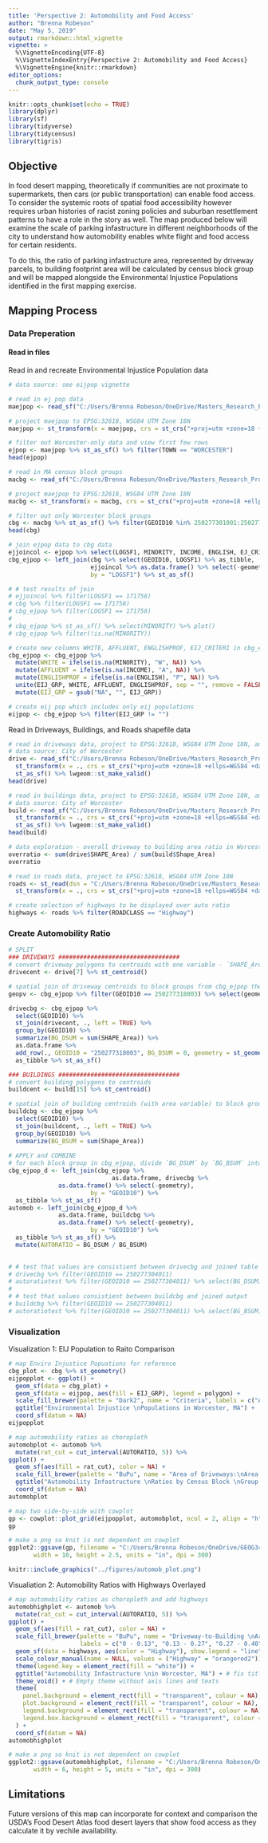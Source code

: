 ```yaml
---
title: 'Perspective 2: Automobility and Food Access'
author: "Brenna Robeson"
date: "May 5, 2019"
output: rmarkdown::html_vignette
vignette: >
  %\VignetteEncoding{UTF-8}
  %\VignetteIndexEntry{Perspective 2: Automobility and Food Access}
  %\VignetteEngine{knitr::rmarkdown}
editor_options: 
  chunk_output_type: console
---
```


```r
knitr::opts_chunk$set(echo = TRUE)
library(dplyr)
library(sf)
library(tidyverse)
library(tidycensus)
library(tigris)
```

## Objective

In food desert mapping, theoretically if communities are not proximate to supermarkets, then cars (or public transportation) can enable food access. To consider the systemic roots of spatial food accessibility however requires urban histories of racist zoning policies and suburban resettlement patterns to have a role in the story as well. The map produced below will examine the scale of parking infastructure in different neighborhoods of the city to understand how automobility enables white flight and food access for certain residents. 

To do this, the ratio of parking infastructure area, represented by driveway parcels, to building footprint area will be calculated by census block group and will be mapped alongside the Environmental Injustice Populations identified in the first mapping exercise.


## Mapping Process

### Data Preperation

#### Read in files

Read in and recreate Environmental Injustice Population data
```r
# data source: see eijpop vignette

# read in ej pop data
maejpop <- read_sf("C:/Users/Brenna Robeson/OneDrive/Masters_Research_Project/Empirics/GIS_Analysis/extdata/EJ_POLY.shp")

# project maejpop to EPSG:32618, WSG84 UTM Zone 18N
maejpop <- st_transform(x = maejpop, crs = st_crs("+proj=utm +zone=18 +ellps=WGS84 +datum=WGS84 +units=m +no_defs"))

# filter out Worcester-only data and view first few rows
ejpop <- maejpop %>% st_as_sf() %>% filter(TOWN == "WORCESTER")
head(ejpop)

# read in MA census block groups
macbg <- read_sf("C:/Users/Brenna Robeson/OneDrive/Masters_Research_Project/Empirics/GIS_Analysis/extdata/CENSUS2010BLOCKGROUPS_POLY.shp") 

# project maejpop to EPSG:32618, WSG84 UTM Zone 18N
macbg <- st_transform(x = macbg, crs = st_crs("+proj=utm +zone=18 +ellps=WGS84 +datum=WGS84 +units=m +no_defs"))

# filter out only Worcester block groups
cbg <- macbg %>% st_as_sf() %>% filter(GEOID10 %in% 250277301001:250277331022)
head(cbg)

# join ejpop data to cbg data
ejjoincol <- ejpop %>% select(LOGSF1, MINORITY, INCOME, ENGLISH, EJ_CRITERI) 
cbg_ejpop <- left_join(cbg %>% select(GEOID10, LOGSF1) %>% as_tibble, 
                       ejjoincol %>% as.data.frame() %>% select(-geometry), 
                       by = "LOGSF1") %>% st_as_sf()

# # test results of join
# ejjoincol %>% filter(LOGSF1 == 171758)
# cbg %>% filter(LOGSF1 == 171758)
# cbg_ejpop %>% filter(LOGSF1 == 171758)
# 
# cbg_ejpop %>% st_as_sf() %>% select(MINORITY) %>% plot()
# cbg_ejpop %>% filter(!is.na(MINORITY))

# create new columns WHITE, AFFLUENT, ENGLISHPROF, EIJ_CRITERI in cbg_ejpop
cbg_ejpop <- cbg_ejpop %>% 
  mutate(WHITE = ifelse(is.na(MINORITY), "W", NA)) %>% 
  mutate(AFFLUENT = ifelse(is.na(INCOME), "A", NA)) %>% 
  mutate(ENGLISHPROF = ifelse(is.na(ENGLISH), "P", NA)) %>% 
  unite(EIJ_GRP, WHITE, AFFLUENT, ENGLISHPROF, sep = "", remove = FALSE) %>% 
  mutate(EIJ_GRP = gsub("NA", "", EIJ_GRP)) 

# create eij pop which includes only eij populations
eijpop <- cbg_ejpop %>% filter(EIJ_GRP != "")
```

Read in Driveways, Buildings, and Roads shapefile data
```r
# read in driveways data, project to EPSG:32618, WSG84 UTM Zone 18N, and vaildate geometries
# data source: City of Worcester
drive <- read_sf("C:/Users/Brenna Robeson/OneDrive/Masters_Research_Project/Empirics/GIS_Analysis/extdata/Basemap_Driveways.shp") %>% 
  st_transform(x = ., crs = st_crs("+proj=utm +zone=18 +ellps=WGS84 +datum=WGS84 +units=m +no_defs")) %>% 
  st_as_sf() %>% lwgeom::st_make_valid()
head(drive)

# read in buildings data, project to EPSG:32618, WSG84 UTM Zone 18N, and vaildate geometries
# data source: City of Worcester
build <- read_sf("C:/Users/Brenna Robeson/OneDrive/Masters_Research_Project/Empirics/GIS_Analysis/extdata/Basemap_Buildings.shp") %>% 
  st_transform(x = ., crs = st_crs("+proj=utm +zone=18 +ellps=WGS84 +datum=WGS84 +units=m +no_defs")) %>% 
  st_as_sf() %>% lwgeom::st_make_valid()
head(build)

# data exploration - overall driveway to building area ratio in Worcester
overratio <- sum(drive$SHAPE_Area) / sum(build$Shape_Area)
overratio

# read in roads data, project to EPSG:32618, WSG84 UTM Zone 18N 
roads <- st_read(dsn = "C:/Users/Brenna Robeson/OneDrive/Masters_Research_Project/Empirics/GIS_Analysis/extdata/Worcester2019.gdb", layer = "Basemap_Street_Centerlines", as_tibble = TRUE) %>% 
  st_transform(x = ., crs = st_crs("+proj=utm +zone=18 +ellps=WGS84 +datum=WGS84 +units=m +no_defs")) 

# create selection of highways to be displayed over auto ratio
highways <- roads %>% filter(ROADCLASS == "Highway")
```


### Create Automobility Ratio
```r
# SPLIT 
### DRIVEWAYS ##################################
# convert driveway polygons to centroids with one variable - `SHAPE_Area`
drivecent <- drive[7] %>% st_centroid()

# spatial join of driveway centroids to block groups from cbg_ejpop then take sum by block group
geopv <- cbg_ejpop %>% filter(GEOID10 == 250277318003) %>% select(geometry) # to account for a block group without any driveway geometries which would otherwise be lost in the spatial join

drivecbg <- cbg_ejpop %>% 
  select(GEOID10) %>% 
  st_join(drivecent, ., left = TRUE) %>% 
  group_by(GEOID10) %>% 
  summarize(BG_DSUM = sum(SHAPE_Area)) %>% 
  as.data.frame %>% 
  add_row(., GEOID10 = "250277318003", BG_DSUM = 0, geometry = st_geometry(geopv)) %>% 
  as_tibble %>% st_as_sf()

### BUILDINGS ##################################
# convert building polygons to centroids
buildcent <- build[15] %>% st_centroid()

# spatial join of building centroids (with area variable) to block groups from cbg_ejpop then take sum by block group
buildcbg <- cbg_ejpop %>% 
  select(GEOID10) %>% 
  st_join(buildcent, ., left = TRUE) %>% 
  group_by(GEOID10) %>%
  summarize(BG_BSUM = sum(Shape_Area)) 
  
# APPLY and COMBINE
# for each block group in cbg_ejpop, divide `BG_DSUM` by `BG_BSUM` into new field `AUTORATIO`
cbg_ejpop_d <- left_join(cbg_ejpop %>% 
                             as.data.frame, drivecbg %>% 
              as.data.frame() %>% select(-geometry), 
                       by = "GEOID10") %>% 
  as_tibble %>% st_as_sf()
automob <- left_join(cbg_ejpop_d %>% 
              as.data.frame, buildcbg %>% 
              as.data.frame() %>% select(-geometry), 
                       by = "GEOID10") %>%
  as_tibble %>% st_as_sf() %>% 
  mutate(AUTORATIO = BG_DSUM / BG_BSUM)
  

# # test that values are consistient between drivecbg and joined table
# drivecbg %>% filter(GEOID10 == 250277304011)
# autoratiotest %>% filter(GEOID10 == 250277304011) %>% select(BG_DSUM)
# 
# # test that values consistient between buildcbg and joined output
# buildcbg %>% filter(GEOID10 == 250277304011)
# autoratiotest %>% filter(GEOID10 == 250277304011) %>% select(BG_BSUM)
```


### Visualization

Visualization 1: EIJ Population to Raito Comparison
```r
# map Enviro Injustice Popuations for reference
cbg_plot <- cbg %>% st_geometry()
eijpopplot <- ggplot() +
  geom_sf(data = cbg_plot) +
  geom_sf(data = eijpop, aes(fill = EIJ_GRP), legend = polygon) +
  scale_fill_brewer(palette = "Dark2", name = "Criteria", labels = c("Affluent", "Affluent and English \nProficient", "English Proficient", "White, Affluent, and \nEnglish Proficient", "White and English \nProficient")) + 
  ggtitle("Environmental Injustice \nPopulations in Worcester, MA") +
  coord_sf(datum = NA)
eijpopplot

# map automobility ratios as choropleth 
automobplot <- automob %>% 
  mutate(rat_cut = cut_interval(AUTORATIO, 5)) %>% 
ggplot() +
  geom_sf(aes(fill = rat_cut), color = NA) +
  scale_fill_brewer(palette = "BuPu", name = "Area of Driveways:\nArea of Building \nFootprints", labels = c("0 - 0.13", "0.13 - 0.27", "0.27 - 0.40", "0.40 - 0.54", "0.54 - 0.67")) +
  ggtitle("Automobility Infastructure \nRatios by Census Block \nGroup in Worcester, MA") +
  coord_sf(datum = NA)
automobplot

```

```r

# map two side-by-side with cowplot
gp <- cowplot::plot_grid(eijpopplot, automobplot, ncol = 2, align = "h", label_size = 10)
gp

# make a png so knit is not dependent on cowplot
ggplot2::ggsave(gp, filename = "C:/Users/Brenna Robeson/OneDrive/GEOG346/worcfoodaccess/figures/automob_plot.png", 
       width = 10, height = 2.5, units = "in", dpi = 300)
```


```r
knitr::include_graphics("../figures/automob_plot.png")
```

Visualiation 2: Automobility Ratios with Highways Overlayed
```r
# map automobility ratios as choropleth and add highways
automobhighplot <- automob %>% 
  mutate(rat_cut = cut_interval(AUTORATIO, 5)) %>% 
ggplot() +
  geom_sf(aes(fill = rat_cut), color = NA) + 
  scale_fill_brewer(palette = "BuPu", name = "Driveway-to-Building \nArea Ratio by \nCensus Block Group", #"Area of Driveways:\nArea of Building \nFootprints",
                    labels = c("0 - 0.13", "0.13 - 0.27", "0.27 - 0.40", "0.40 - 0.54", "0.54 - 0.67"),  guide = guide_legend(override.aes = list(linetype = "blank", shape = NA))) +
  geom_sf(data = highways, aes(color = "Highway"), show.legend = "line") +
  scale_colour_manual(name = NULL, values = ("Highway" = "orangered2")) + 
  theme(legend.key = element_rect(fill = "white")) +
  ggtitle("Automobility Infastructure \nin Worcester, MA") + # fix title
  theme_void() + # Empty theme without axis lines and texts
  theme(
    panel.background = element_rect(fill = "transparent", colour = NA),
    plot.background = element_rect(fill = "transparent", colour = NA),
    legend.background = element_rect(fill = "transparent", colour = NA),
    legend.box.background = element_rect(fill = "transparent", colour = NA)
  ) +
  coord_sf(datum = NA)
automobhighplot
```

```r
# make a png so knit is not dependent on cowplot
ggplot2::ggsave(automobhighplot, filename = "C:/Users/Brenna Robeson/OneDrive/GEOG346/worcfoodaccess/figures/automobhigh_plot.png", 
       width = 6, height = 5, units = "in", dpi = 300)
```



## Limitations

Future versions of this map can incorporate for context and comparison the USDA's Food Desert Atlas food desert layers that show food access as they calculate it by vechile availability.


